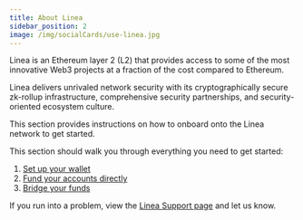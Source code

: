 ```yaml
---
title: About Linea
sidebar_position: 2
image: /img/socialCards/use-linea.jpg
---
```


Linea is an Ethereum layer 2 (L2) that provides access to some of the most innovative Web3 projects
at a fraction of the cost compared to Ethereum.

Linea delivers unrivaled network security with its cryptographically secure zk-rollup infrastructure,
comprehensive security partnerships, and security-oriented ecosystem culture.

This section provides instructions on how to onboard onto the Linea network to get started. 

This section should walk you through everything you need to get started:

1. [Set up your wallet](./move-funds/set-up-your-wallet.mdx)
1. [Fund your accounts directly](./move-funds/fund.mdx)
1. [Bridge your funds](./move-funds/bridge)


If you run into a problem, view the [Linea Support page](https://support.linea.build/hc/en-us) and let us know.

